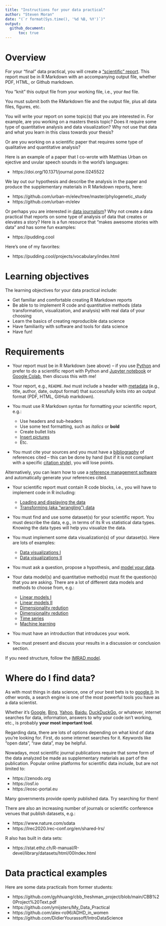 ```yaml
---
title: "Instructions for your data practical"
author: "Steven Moran"
date: "(`r format(Sys.time(), '%d %B, %Y')`)"
output:
  github_document:
      toc: true
---
```


# Overview

For your "final" data practical, you will create a ["scientific" report](../2_writing_scientific_reports). This report must be in R Markdown with an accompanying output file, whether PDF, HTML, or Github markdown.

You "knit" this output file from your working file, i.e., your `Rmd` file. 

You must submit both the RMarkdown file and the output file, plus all data files, figures, etc.

<!-- Both files will be uploaded to your GitHub repository as `README.Rmd` and `README.md`, so that they display nicely in the browser. You will present your work during the last session of class.-->

You will write your report on some topic(s) that you are interested in. For example, are you working on a masters thesis topic? Does it require some type of quantitative analysis and data visualization? Why not use that data and what you learn in this class towards your thesis?

Or are you working on a scientific paper that requires some type of qualitative and quantitative analysis? 

Here is an example of a paper that I co-wrote with Matthias Urban on ejective and uvular speech sounds in the world's languages:

* https://doi.org/10.1371/journal.pone.0245522

We lay out our hypothesis and describe the analysis in the paper and produce the supplementary materials in R Markdown reports, here:

* https://github.com/urban-m/elev/tree/master/phylogenetic_study
* https://github.com/urban-m/elev

Or perhaps you are interested in [data journalism](https://en.wikipedia.org/wiki/Data_journalism)? Why not create a data practical that reports on some type of analysis of data that creates or elevates a story? Here is a fun resource that "makes awesome stories with data" and has some fun examples:

* https://pudding.cool

Here's one of my favorites:

* https://pudding.cool/projects/vocabulary/index.html


# Learning objectives

The learning objectives for your data practical include:

* Get familiar and comfortable creating R Markdown reports
* Be able to to implement R code and quantitative methods (data transformation, visualization, and analysis) with real data of your choosing
* Learn the basics of creating reproducible data science
* Have familiarity with software and tools for data science
* Have fun!


# Requirements

* Your report must be in R Markdown (see above) -- if you use [Python](https://www.python.org) and prefer to do a scientific report with Python and [Jupyter notebook](https://jupyter.org) or [Google Colab](https://colab.research.google.com), then discuss this with me!

* Your report, e.g., `README.Rmd` must include a header with [metadata](https://en.wikipedia.org/wiki/Metadata) (e.g., title, author, date, output format) that successfully knits into an output format (PDF, HTML, GitHub markdown).

* You must use R Markdown syntax for formatting your scientific report, e.g.:
  * Use headers and sub-headers
  * Use some text formatting, such as *italics* or **bold**
  * Create bullet lists
  * [Insert pictures](https://stackoverflow.com/questions/25166624/insert-picture-table-in-r-markdown)
  * Etc.
  
* You must cite your sources and you must have a [bibliography](../2_writing_scientific_reports) of references cited -- this can be done by hand (but if it is not compliant with a specific [citation style](https://www.scribbr.com/citing-sources/citation-styles/)), you will lose points.

Alternatively, you can learn how to use a [reference management software](https://en.wikipedia.org/wiki/Reference_management_software) and automatically generate your references cited.

* Your scientific report must contain R code blocks, i.e., you will have to implement code in R including:
  * [Loading and displaying the data](../3_data)
  * [Transforming (aka "wrangling") data](../4_data_wrangling)

* You must find and use some dataset(s) for your scientific report. You must describe the data, e.g., in terms of its R vs statistical data types. Knowing the data types will help you visualize the data.

* You must implement some data visualization(s) of your dataset(s). Here are lots of examples:
  * [Data visualizations I](../5_data_visualization)
  * [Data visualizations II](../6_data_visualization)
  
* You must ask a question, propose a hypothesis, and [model your data](../7_data_modeling).

* Your data model(s) and quantitative method(s) must fit the question(s) that you are asking. There are a lot of different data models and methods to choose from, e.g.:

  * [Linear models I](../8_Linear_Models_I)
  * [Linear models II](../9_Linear_Models_II)
  * [Dimensionality redution](../10_Dimensionality_reduction_clustering_I)
  * [Dimensionality redution](../11_Dimensionality_reduction_clustering_II)
  * [Time series](../9_time_series/)
  * [Machine learning](../12_machine_learning/)

* You must have an introduction that introduces your work.

* You must present and discuss your results in a discussion or conclusion section.

If you need structure, follow the [IMRAD model](https://github.com/bambooforest/IntroDataScience/tree/main/2_writing_scientific_reports#scientific-reports-why).


# Where do I find data?

As with most things in data science, one of your best bets is to [google it](https://www.google.com). In other words, a search engine is one of the most powerful tools you have as a data scientist. 

Whether it's [Google](https://www.google.com), [Bing](https://www.bing.com), [Yahoo](https://www.yahoo.com), [Baidu](https://www.baidu.com
), [DuckDuckGo](https://duckduckgo.com), or whatever, internet searches for data, information, answers to why your code isn't working, etc., is probably **your most important tool**.

Regarding data, there are lots of options depending on what kind of data you're looking for. First, do some internet searches for it. Keywords like "open data", "raw data", may be helpful.

Nowadays, most scientific journal publications require that some form of the data analyzed be made as supplementary materials as part of the publication. Popular online platforms for scientific data include, but are not limited to:

* https://zenodo.org
* https://osf.io
* https://eosc-portal.eu

Many governments provide openly published data. Try searching for them!

There are also an increasing number of journals or scientific conference venues that  publish datasets, e.g.:

* https://www.nature.com/sdata
* https://lrec2020.lrec-conf.org/en/shared-lrs/

R also has built in data sets:

* https://stat.ethz.ch/R-manual/R-devel/library/datasets/html/00Index.html


# Data practical examples

Here are some data practicals from former students:

* https://github.com/gyhhuang/cbb_freshman_project/blob/main/CBB%20Project%20Text.pdf
* https://github.com/ymijsters/My_Data_Practical
* https://github.com/alex-ro96/ADHD_in_women
* https://github.com/DidierYourassoff/IntroDataScience

